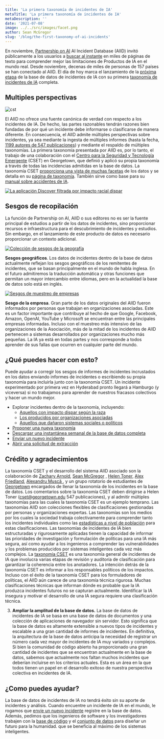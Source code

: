 ```yaml
---
title: 'La primera taxonomía de incidentes de IA'
metaTitle: 'La primera taxonomía de incidentes de IA'
metaDescription: ''
date: '2021-07-08'
image: ../../src/images/facet.png
author: Sean McGregor
slug: '/blog/the-first-taxonomy-of-ai-incidents'
---
```


En noviembre, [Partnership on AI](http://partnershiponai.org/) AI Incident Database (AIID) invitó públicamente a los usuarios a [buscar al instante](/apps/discover) en miles de páginas de texto para comprender mejor las limitaciones de Productos de IA en el mundo real. Desde noviembre, decenas de miles de personas de 157 países se han conectado al AIID. El día de hoy marca el lanzamiento de la [próxima etapa](/research/2-roadmap) de la base de datos de incidentes de IA con su primera [taxonomía de incidentes de IA](/research/4-taxonomias) completa.

## Multiples perspectivas

![cst](../../src/images/cset.png)

El AIID no ofrece una fuente canónica de verdad con respecto a los incidentes de IA. De hecho, las partes razonables tendrán razones bien fundadas de por qué un incidente debe informarse o clasificarse de manera diferente. En consecuencia, el AIID admite múltiples perspectivas sobre incidentes, ya sea mediante la ingesta de múltiples informes (hasta la fecha, [1199 autores de 547 publicaciones](/summaries/leaderboard)) y mediante el respaldo de múltiples taxonomías. La primera taxonomía presentada por AIID es, por lo tanto, el trabajo de una colaboración con el [Centro para la Seguridad y Tecnología Emergente](https://cset.georgetown.edu/) (CSET) en Georgetown, que definió y aplicó su propia taxonomía a través de todas las incidencias admitidas en la base de datos. La taxonomía CSET [proporciona una vista de muchas facetas](/taxonomy/cset) de los datos y se detalla en su [página de taxonomía](/taxonomy/cset). También sirve como base para su [manual sobre accidentes de IA](https://cset.georgetown.edu/publication/ai-accidents-an-emerging-threat/).

[![La aplicación Discover filtrada por impacto racial dispar](../../src/images/facet.png)](/apps/discover?classifications=CSET%3AHarm%20Distribution%20Basis%3ARace)

## Sesgos de recopilación

La función de Partnership on AI, AIID o sus editores no es ser la fuente principal de estudios a partir de los datos de incidentes, sino proporcionar recursos e infraestructura para el descubrimiento de incidentes y estudios. Sin embargo, en el lanzamiento de este producto de datos es necesario proporcionar un contexto adicional.

[![Colección de sesgos de la geografía](../../src/images/pie_geography.png)](/taxonomy/cset)

**Sesgos geográficos**. Los datos de incidentes dentro de la base de datos actualmente reflejan los sesgos geográficos de los remitentes de incidentes, que se basan principalmente en el mundo de habla inglesa. En el futuro admitiremos la traducción automática y otras funciones que permitan un mayor intercambio entre idiomas, pero en la actualidad la base de datos solo está en inglés.

[![Sesgos de muestreo de empresas](../../src/images/pie_companies.png)](/taxonomy/cset)

**Sesgo de la empresa**. Gran parte de los datos originales del AIID fueron informados por personas que trabajan en organizaciones asociadas. Este es un factor importante que contribuye al hecho de que Google, Facebook, Amazon, OpenAI, YouTube y Microsoft se encuentran entre las principales empresas informadas. Incluso con el muestreo más intensivo de las organizaciones de la Asociación, más de la mitad de los incidentes de AIID pertenecen a sistemas desarrollados por organizaciones mucho más pequeñas. La IA ya está en todas partes y nos corresponde a todos aprender de sus fallas que ocurren en cualquier parte del mundo.

## ¿Qué puedes hacer con esto?

Puede ayudar a corregir los sesgos de informes de incidentes incrustados en los datos enviando informes de incidentes o escribiendo su propia taxonomía para incluirla junto con la taxonomía CSET. Un incidente experimentado por primera vez en Hyderabad pronto llegará a Hamburgo (y viceversa) si no trabajamos para aprender de nuestros fracasos colectivos y hacer un mundo mejor.

- Explorar incidentes dentro de la taxonomía, incluyendo:
    - [Aquellos con impacto dispar según la raza](/apps/discover?classifications=CSET%3AHarm%20Distribution%20Basis%3ARace)
    - [Los producidos por organizaciones asociadas](/apps/discover?classifications=CSET%3ASystem%20Developer%3AAmazon%7C%7CCSET%3ASystem%20Developer%3AGoogle%7C%7CCSET%3ASystem%20Developer%3AMicrosoft%7C%7CCSET%3ASystem%20Developer%3AOpenAI%7C%7CCSET%3ASystem%20Developer%3AFacebook%7C%7CCSET%3ASystem%20Developer%3AYouTube)
    - [Aquellos que dañaron sistemas sociales o políticos](/apps/discover?classifications=CSET%3AHarm%20Type%3AHarm%20to%20social%20or%20politic%20systems)
- [Proponer una nueva taxonomía](/contact)
- [Descargar una instantánea semanal de la base de datos completa](/research/snapshots)
- [Enviar un nuevo incidente](/apps/submit)
- [Abrir una solicitud de extracción](https://github.com/PartnershipOnAI/aiid)

## Crédito y agradecimientos

La taxonomía CSET y el desarrollo del sistema AIID asociado son la colaboración de [Zachary Arnold](https://cset.georgetown.edu/staff/zachary-arnold/), [Sean McGregor](https://seanbmcgregor.com/) , [Helen Toner](https://cset.georgetown.edu/staff/helen-toner/), [Alex Friedland](https://cset.georgetown.edu/staff/alex-friedland/), [Alexandru Muscă ](https://github.com/alexmcode), y un grupo rotatorio de estudiantes de [Georgetown](https://www.georgetown.edu/) encargados de llenar la taxonomía de los incidentes en la base de datos. Los comentarios sobre la taxonomía CSET deben dirigirse a Helen Toner (cset@georgetown.edu 547 publicaciones), y al admitir múltiples taxonomías para las cuales la taxonomía CSET es un ejemplo temprano. Las taxonomías AIID son colecciones flexibles de clasificaciones gestionadas por personas y organizaciones expertas. Las taxonomías son los medios por los cuales la sociedad trabaja colectivamente para comprender tanto los incidentes individuales como las [estadísticas a nivel de población](https://incidentdatabase.ai/taxonomy/cset) para estas clasificaciones. Las taxonomías de incidentes de IA bien estructuradas y rigurosamente aplicadas tienen la capacidad de informar las prioridades de investigación y formulación de políticas para una IA más segura, así como ayudar a los ingenieros a comprender las vulnerabilidades y los problemas producidos por sistemas inteligentes cada vez más complejos.
La [taxonomía CSET](https://incidentdatabase.ai/taxonomy/cset) es una taxonomía general de incidentes de IA que involucra varias etapas de revisión y auditoría de clasificación para garantizar la coherencia entre los anotadores. La intención detrás de la taxonomía CSET es informar a los responsables políticos de los impactos. Incluso con el éxito de la taxonomía CSET para los formuladores de políticas, el AIID aún carece de una taxonomía técnica rigurosa. Muchas clasificaciones técnicas que informan dónde es probable que la IA produzca incidentes futuros no se capturan actualmente. Identificar la IA insegura y motivar el desarrollo de una IA segura requiere una clasificación técnica.

3. **Ampliar la amplitud de la base de datos.** La base de datos de incidentes de IA se basa en una base de datos de documentos y una colección de aplicaciones de navegador sin servidor. Esto significa que la base de datos es altamente extensible a nuevos tipos de incidentes y escalable a una gran cantidad de informes de incidentes. En definitiva, la arquitectura de la base de datos anticipa la necesidad de registrar un número cada vez mayor de incidentes de IA muy variados y complejos. Si bien la comunidad de código abierto ha proporcionado una gran cantidad de incidentes que se encuentran actualmente en la base de datos, sabemos que actualmente nos faltan muchos incidentes que deberían incluirse en los criterios actuales. Esta es un área en la que todos tienen un papel en el desarrollo exitoso de nuestra perspectiva colectiva en incidentes de IA.

## ¿Como puedes ayudar?

La base de datos de incidentes de IA no tendrá éxito sin su aporte de incidentes y análisis. Cuando encuentre un incidente de IA en el mundo, le rogamos que [envíe un nuevo incidente](https://incidentdatabase.ai/apps/quickadd) registre en la base de datos. Además, pedimos que los ingenieros de software y los investigadores trabajen con la [base de código](https://github.com/PartnershipOnAI/aiid) y el [conjunto de datos](https://incidentdatabase.ai/research/snapshots) para diseñar un futuro para la humanidad. que se beneficia al máximo de los sistemas inteligentes.